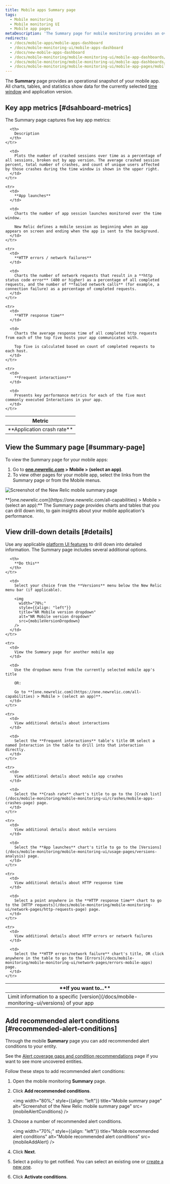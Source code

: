 ```yaml
---
title: Mobile apps Summary page
tags:
  - Mobile monitoring
  - Mobile monitoring UI
  - Mobile app pages
metaDescription: 'The Summary page for mobile monitoring provides an overview of HTTP requests, active users, interactions, errors or network failures, and recent events.'
redirects:
  - /docs/mobile-apps/mobile-apps-dashboard
  - /docs/mobile-monitoring-ui/mobile-apps-dashboard
  - /docs/new-mobile-apps-dashboard
  - /docs/mobile-monitoring/mobile-monitoring-ui/mobile-app-dashboards/mobile-apps-overview-dashboard
  - /docs/mobile-monitoring/mobile-monitoring-ui/mobile-app-dashboards/mobile-apps-overview-page
  - /docs/mobile-monitoring/mobile-monitoring-ui/mobile-app-pages/mobile-apps-overview-page
---
```






The **Summary** page provides an operational snapshot of your mobile app. All charts, tables, and statistics show data for the currently selected [time window](/docs/query-your-data/explore-query-data/dashboards/manage-your-dashboard/#dash-time-picker) and application version.

## Key app metrics [#dsahboard-metrics]

The Summary page captures five key app metrics:

<table>
  <thead>
    <tr>
      <th width={200}>
        Metric
      </th>

      <th>
        Description
      </th>
    </tr>
  </thead>

  <tbody>
    <tr>
      <td>
        **Application crash rate**
      </td>

      <td>
        Plots the number of crashed sessions over time as a percentage of all sessions, broken out by app version. The average crashed session percent, total number of crashes, and count of unique users affected by those crashes during the time window is shown in the upper right.
      </td>
    </tr>

    <tr>
      <td>
        **App launches**
      </td>

      <td>
        Charts the number of app session launches monitored over the time window.

        New Relic defines a mobile session as beginning when an app appears on screen and ending when the app is sent to the background.
      </td>
    </tr>

    <tr>
      <td>
        **HTTP errors / network failures**
      </td>

      <td>
        Charts the number of network requests that result in a **http status code error** (400 or higher) as a percentage of all completed requests, and the number of **failed network calls** (for example, a connection failure) as a percentage of completed requests.
      </td>
    </tr>

    <tr>
      <td>
        **HTTP response time**
      </td>

      <td>
        Charts the average response time of all completed http requests from each of the top five hosts your app communicates with.

        Top five is calculated based on count of completed requests to each host.
      </td>
    </tr>

    <tr>
      <td>
        **Frequent interactions**
      </td>

      <td>
        Presents key performance metrics for each of the five most commonly executed Interactions in your app.
      </td>
    </tr>
  </tbody>
</table>

## View the Summary page [#summary-page]

To view the Summary page for your mobile apps:

1. Go to **[one.newrelic.com](https://one.newrelic.com/all-capabilities) > Mobile > (select an app)**.
2. To view other pages for your mobile app, select the links from the Summary page or from the Mobile menus.

<img
  title="Mobile summary"
  alt="Screenshot of the New Relic mobile summary page"
  src={mobileMobileSummary}
/>

<figcaption>
  **[one.newrelic.com](https://one.newrelic.com/all-capabilities) > Mobile > (select an app):** The Summary page provides charts and tables that you can drill down into, to gain insights about your mobile application's performance.
</figcaption>

## View drill-down details [#details]

Use any applicable [platform UI features](/docs/new-relic-solutions/new-relic-one/introduction-new-relic-platform) to drill down into detailed information. The Summary page includes several additional options.

<table>
  <thead>
    <tr>
      <th width={200}>
        **If you want to...**
      </th>

      <th>
        **Do this**
      </th>
    </tr>
  </thead>

  <tbody>
    <tr>
      <td>
        Limit information to a specific [version](/docs/mobile-monitoring-ui/versions) of your app
      </td>

      <td>
        Select your choice from the **Versions** menu below the New Relic menu bar (if applicable).

        <img
          width="70%;"
          style={{align: "left"}}
          title="NR Mobile version dropdown"
          alt="NR Mobile version dropdown"
          src={mobileVersionDropdown}
        />
      </td>
    </tr>

    <tr>
      <td>
        View the Summary page for another mobile app
      </td>

      <td>
        Use the dropdown menu from the currently selected mobile app's title

        OR:

        Go to **[one.newrelic.com](https://one.newrelic.com/all-capabilities) > Mobile > (select an app)**.
      </td>
    </tr>

    <tr>
      <td>
        View additional details about interactions
      </td>

      <td>
        Select the **Frequent interactions** table's title OR select a named Interaction in the table to drill into that interaction directly.
      </td>
    </tr>

    <tr>
      <td>
        View additional details about mobile app crashes
      </td>

      <td>
        Select the **Crash rate** chart's title to go to the [Crash list](/docs/mobile-monitoring/mobile-monitoring-ui/crashes/mobile-apps-crashes-page) page.
      </td>
    </tr>

    <tr>
      <td>
        View additional details about mobile versions
      </td>

      <td>
        Select the **App launches** chart's title to go to the [Versions](/docs/mobile-monitoring/mobile-monitoring-ui/usage-pages/versions-analysis) page.
      </td>
    </tr>

    <tr>
      <td>
        View additional details about HTTP response time
      </td>

      <td>
        Select a point anywhere in the **HTTP response time** chart to go to the [HTTP requests](/docs/mobile-monitoring/mobile-monitoring-ui/network-pages/http-requests-page) page.
      </td>
    </tr>

    <tr>
      <td>
        View additional details about HTTP errors or network failures
      </td>

      <td>
        Select the **HTTP errors/network failure** chart's title, OR click anywhere in the table to go to the [Errors](/docs/mobile-monitoring/mobile-monitoring-ui/network-pages/errors-mobile-apps) page.
      </td>
    </tr>
  </tbody>
</table>

## Add recommended alert conditions [#recommended-alert-conditions]

Through the mobile **Summary** page you can add recommended alert conditions to your entity. 

See the [Alert coverage gaps and condition recommendations](/docs/alerts-applied-intelligence/applied-intelligence/alert-coverage-gaps/) page if you want to see more uncovered entities.

Follow these steps to add recommended alert conditions:

1. Open the mobile monitoring **Summary** page.

2. Click **Add recommended conditions**.

    <img
      width="80%;"
      style={{align: "left"}}
      title="Mobile summary page"
      alt="Screenshot of the New Relic mobile summary page"
      src={mobileAlertConditions}
    />


3. Choose a number of recommended alert conditions.

    <img
      width="70%;"
      style={{align: "left"}}
      title="Mobile recommended alert conditions"
      alt="Mobile recommended alert conditions"
      src={mobileAddAlert}
    />

4. Click **Next**.

5. Select a policy to get notified. You can select an existing one or [create a new one](/docs/alerts-applied-intelligence/new-relic-alerts/alert-policies/create-edit-or-find-alert-policy/#alert-policy-name).

6. Click **Activate conditions**.

